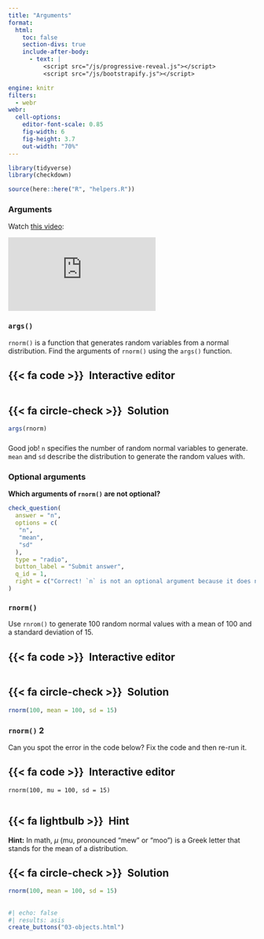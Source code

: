 ```yaml
---
title: "Arguments"
format:
  html: 
    toc: false
    section-divs: true
    include-after-body: 
      - text: |
          <script src="/js/progressive-reveal.js"></script>
          <script src="/js/bootstrapify.js"></script>

engine: knitr
filters:
  - webr
webr:
  cell-options:
    editor-font-scale: 0.85
    fig-width: 6
    fig-height: 3.7
    out-width: "70%"
---
```


```r
library(tidyverse)
library(checkdown)

source(here::here("R", "helpers.R"))
```

### Arguments {.no-hide}

Watch [this video](https://vimeo.com/220490157):

```{=html}
<div class="ratio ratio-4x3">
<iframe src="https://player.vimeo.com/video/220490157" frameborder="0" allow="autoplay; fullscreen; picture-in-picture" allowfullscreen></iframe>
</div>
```

### `args()`

`rnorm()` is a function that generates random variables from a normal distribution. Find the arguments of `rnorm()` using the `args()` function.

::: {.panel-tabset}
## {{< fa code >}}&ensp;Interactive editor

```webr-r



```

## {{< fa circle-check >}}&ensp;Solution

```r
args(rnorm)
```

:::

###

Good job! `n` specifies the number of random normal variables to generate. `mean` and `sd` describe the distribution to generate the random values with.

### Optional arguments

::: {.callout-note appearance="simple" icon=false .question}

**Which arguments of `rnorm()` are not optional?**

```r
check_question(
  answer = "n", 
  options = c(
   "n",
   "mean",
   "sd"
  ), 
  type = "radio", 
  button_label = "Submit answer", 
  q_id = 1,
  right = c("Correct! `n` is not an optional argument because it does not have a default value.")
)
```
:::

### `rnorm()` 

Use `rnrom()` to generate 100 random normal values with a mean of 100 and a standard deviation of 15.

::: {.panel-tabset}
## {{< fa code >}}&ensp;Interactive editor

```webr-r



```

## {{< fa circle-check >}}&ensp;Solution

```r
rnorm(100, mean = 100, sd = 15)
```

:::

### `rnorm()` 2

Can you spot the error in the code below? Fix the code and then re-run it.

::: {.panel-tabset}
## {{< fa code >}}&ensp;Interactive editor

```webr-r
rnorm(100, mu = 100, sd = 15)


```

## {{< fa lightbulb >}}&ensp;Hint

**Hint:** In math, $\mu$ (mu, pronounced "mew" or "moo") is a Greek letter that stands for the mean of a distribution.

## {{< fa circle-check >}}&ensp;Solution

```r
rnorm(100, mean = 100, sd = 15)
```

:::

##

```r
#| echo: false
#| results: asis
create_buttons("03-objects.html")
```
